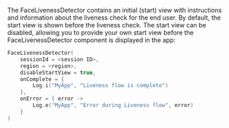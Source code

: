 The FaceLivenessDetector contains an initial (start) view with instructions and information about the liveness check for the end user. By default, the start view is shown before the liveness check. The start view can be disabled, allowing you to provide your own start view before the FaceLivenessDetector component is displayed in the app:

```kotlin
FaceLivenessDetector(
    sessionId = <session ID>,
    region = <region>,
    disableStartView = true,
    onComplete = {
        Log.i("MyApp", "Liveness flow is complete")
    },
    onError = { error ->
        Log.e("MyApp", "Error during Liveness flow", error)
    }
)
```
